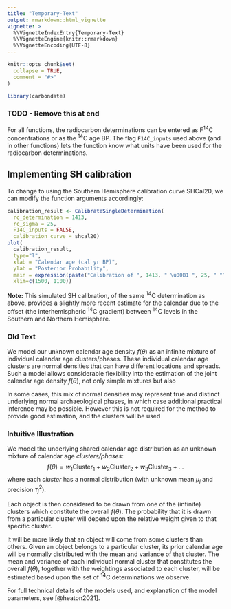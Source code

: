 ```yaml
---
title: "Temporary-Text"
output: rmarkdown::html_vignette
vignette: >
  %\VignetteIndexEntry{Temporary-Text}
  %\VignetteEngine{knitr::rmarkdown}
  %\VignetteEncoding{UTF-8}
---
```


```r
knitr::opts_chunk$set(
  collapse = TRUE,
  comment = "#>"
)
```

```r
library(carbondate)
```

### TODO - Remove this at end


For all functions, the radiocarbon determinations can be entered as F^14^C concentrations or as the ^14^C age BP. The flag `F14C_inputs` used above (and in other functions) lets the function know what units have been used for the radiocarbon determinations.

## Implementing SH calibration

To change to using the Southern Hemisphere calibration curve SHCal20, we can modify the function arguments accordingly: 

```r
calibration_result <- CalibrateSingleDetermination(
  rc_determination = 1413, 
  rc_sigma = 25, 
  F14C_inputs = FALSE, 
  calibration_curve = shcal20)
plot(
  calibration_result,
  type="l", 
  xlab = "Calendar age (cal yr BP)", 
  ylab = "Posterior Probability", 
  main = expression(paste("Calibration of ", 1413, " \u00B1 ", 25, " "^14, "C yr BP using SHCal20")), 
  xlim=c(1500, 1100))
```
**Note:** This simulated SH calibration, of the same ^14^C determination as above, provides a slightly more recent estimate for the calendar due to the offset (the interhemispheric ^14^C gradient) between ^14^C levels in the Southern and Northern Hemisphere. 



### Old Text

We model our unknown calendar age density $f(\theta)$  as an infinite mixture of individual calendar age clusters/phases. These individual calendar age clusters are normal densities that can have different locations and spreads. Such a model allows considerable flexibility into the estimation of the joint calendar age density $f(\theta)$, not only simple mixtures but also

In some cases, this mix of normal densities may represent true and distinct underlying normal archaeological phases, in which case additional practical inference may be possible. However this is not required for the method to provide good estimation, and the clusters will be used


### Intuitive Illustration
We model the underlying shared calendar age distribution as an unknown mixture of calendar age _clusters/phases_:
$$
f(\theta) = w_1 \textrm{Cluster}_1 + w_2 \textrm{Cluster}_2 + w_3 \textrm{Cluster}_3 + \ldots 
$$
where each _cluster_ has a normal distribution (with unknown mean $\mu_j$ and precision $\tau_j^2$).



Each object is then considered to be drawn from one of the (infinite) clusters which constitute the overall $f(\theta)$. The probability that it is drawn from a particular cluster will depend upon the relative weight given to that specific cluster. 

It will be more likely that an object will come from some clusters than others. Given an object belongs to a particular cluster, its prior calendar age will be normally distributed with the mean and variance of that cluster. The mean and variance of each individual normal cluster that constitutes the overall $f(\theta)$, together with the weightings associated to each cluster, will be estimated based upon the set of ^14^C determinations we observe.

For full technical details of the models used, and explanation of the model parameters, see [@heaton2021].
